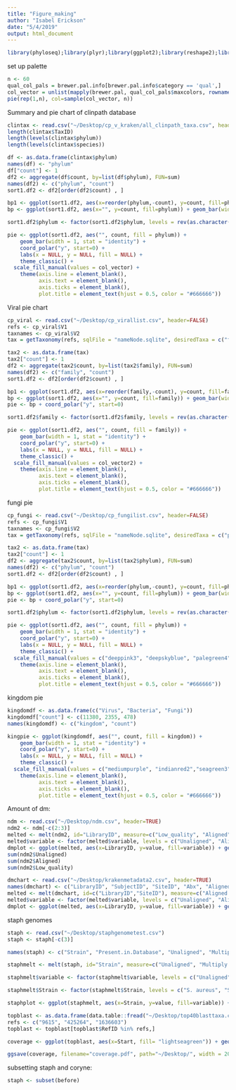 ```yaml
---
title: "Figure_making"
author: "Isabel Erickson"
date: "5/4/2019"
output: html_document
---
```


```r
library(phyloseq);library(plyr);library(ggplot2);library(reshape2);library(stringr);library(gridExtra);library(dplyr);library(taxonomizr);library(RColorBrewer)
```
set up palette
```r
n <- 60
qual_col_pals = brewer.pal.info[brewer.pal.info$category == 'qual',]
col_vector = unlist(mapply(brewer.pal, qual_col_pals$maxcolors, rownames(qual_col_pals)))
pie(rep(1,n), col=sample(col_vector, n))

```

Summary and pie chart of clinpath database
```r
clintax <- read.csv("~/Desktop/cp_v_kraken/all_clinpath_taxa.csv", header=TRUE)
length(clintax$TaxID)
length(levels(clintax$phylum))
length(levels(clintax$species))

df <- as.data.frame(clintax$phylum)
names(df) <- "phylum"
df["count"] <- 1
df2 <- aggregate(df$count, by=list(df$phylum), FUN=sum)
names(df2) <- c("phylum", "count")
sort1.df2 <- df2[order(df2$count) , ]

bp1 <- ggplot(sort1.df2, aes(x=reorder(phylum,-count), y=count, fill=phylum)) + geom_bar(width = 1, stat = "identity") + theme(axis.text.x = element_text(angle = 90, hjust = 1, size=10))
bp <- ggplot(sort1.df2, aes(x="", y=count, fill=phylum)) + geom_bar(width = 1, stat = "identity") + theme(axis.text.x = element_text(size=12))

sort1.df2$phylum <- factor(sort1.df2$phylum, levels = rev(as.character(sort1.df2$phylum)))

pie <- ggplot(sort1.df2, aes("", count, fill = phylum)) +
    geom_bar(width = 1, stat = "identity") +
    coord_polar("y", start=0) +
    labs(x = NULL, y = NULL, fill = NULL) +
    theme_classic() +
  scale_fill_manual(values = col_vector) +
    theme(axis.line = element_blank(),
          axis.text = element_blank(),
          axis.ticks = element_blank(),
          plot.title = element_text(hjust = 0.5, color = "#666666"))
```
Viral pie chart
```r
cp_viral <- read.csv("~/Desktop/cp_virallist.csv", header=FALSE)
refs <- cp_viral$V1
taxnames <- cp_viral$V2
tax = getTaxonomy(refs, sqlFile = "nameNode.sqlite", desiredTaxa = c("family"))

tax2 <- as.data.frame(tax)
tax2["count"] <- 1
df2 <- aggregate(tax2$count, by=list(tax2$family), FUN=sum)
names(df2) <- c("family", "count")
sort1.df2 <- df2[order(df2$count) , ]

bp1 <- ggplot(sort1.df2, aes(x=reorder(family,-count), y=count, fill=family)) + geom_bar(width = 1, stat = "identity") + theme(axis.text.x = element_text(angle = 90, hjust = 1, size=10))
bp <- ggplot(sort1.df2, aes(x="", y=count, fill=family)) + geom_bar(width = 1, stat = "identity") + theme(axis.text.x = element_text(size=12))
pie <- bp + coord_polar("y", start=0)

sort1.df2$family <- factor(sort1.df2$family, levels = rev(as.character(sort1.df2$family)))

pie <- ggplot(sort1.df2, aes("", count, fill = family)) +
    geom_bar(width = 1, stat = "identity") +
    coord_polar("y", start=0) +
    labs(x = NULL, y = NULL, fill = NULL) +
    theme_classic() +
  scale_fill_manual(values = col_vector2) +
    theme(axis.line = element_blank(),
          axis.text = element_blank(),
          axis.ticks = element_blank(),
          plot.title = element_text(hjust = 0.5, color = "#666666"))
```
fungi pie
```r
cp_fungi <- read.csv("~/Desktop/cp_fungilist.csv", header=FALSE)
refs <- cp_fungi$V1
taxnames <- cp_fungi$V2
tax = getTaxonomy(refs, sqlFile = "nameNode.sqlite", desiredTaxa = c("phylum"))

tax2 <- as.data.frame(tax)
tax2["count"] <- 1
df2 <- aggregate(tax2$count, by=list(tax2$phylum), FUN=sum)
names(df2) <- c("phylum", "count")
sort1.df2 <- df2[order(df2$count) , ]

bp1 <- ggplot(sort1.df2, aes(x=reorder(phylum,-count), y=count, fill=phylum)) + geom_bar(width = 1, stat = "identity") + theme(axis.text.x = element_text(angle = 90, hjust = 1, size=10))
bp <- ggplot(sort1.df2, aes(x="", y=count, fill=phylum)) + geom_bar(width = 1, stat = "identity") + theme(axis.text.x = element_text(size=12))
pie <- bp + coord_polar("y", start=0)

sort1.df2$phylum <- factor(sort1.df2$phylum, levels = rev(as.character(sort1.df2$phylum)))

pie <- ggplot(sort1.df2, aes("", count, fill = phylum)) +
    geom_bar(width = 1, stat = "identity") +
    coord_polar("y", start=0) +
    labs(x = NULL, y = NULL, fill = NULL) +
    theme_classic() +
  scale_fill_manual(values = c("deeppink3", "deepskyblue", "palegreen4", "royalblue", "yellow", "tan1", "palevioletred", "mediumturquoise", "lightblue", "limegreen", "seagreen2", "gray56", "chartreuse3", "cornflowerblue")) +
    theme(axis.line = element_blank(),
          axis.text = element_blank(),
          axis.ticks = element_blank(),
          plot.title = element_text(hjust = 0.5, color = "#666666"))
```
kingdom pie
```r
kingdomdf <- as.data.frame(c("Virus", "Bacteria", "Fungi"))
kingdomdf["count"] <- c(11380, 2355, 478)
names(kingdomdf) <- c("kingdom", "count")

kingpie <- ggplot(kingdomdf, aes("", count, fill = kingdom)) +
    geom_bar(width = 1, stat = "identity") +
    coord_polar("y", start=0) +
    labs(x = NULL, y = NULL, fill = NULL) +
    theme_classic() +
  scale_fill_manual(values = c("mediumpurple", "indianred2","seagreen3")) +
    theme(axis.line = element_blank(),
          axis.text = element_blank(),
          axis.ticks = element_blank(),
          plot.title = element_text(hjust = 0.5, color = "#666666"))
```
Amount of dm:
```r
ndm <- read.csv("~/Desktop/ndm.csv", header=TRUE)
ndm2 <- ndm[-c(2:3)]
melted <- melt(ndm2, id="LibraryID", measure=c("Low_quality", "Aligned", "Unaligned"))
melted$variable <- factor(melted$variable, levels = c("Unaligned", "Aligned","Low_quality"))
dmplot <- ggplot(melted, aes(x=LibraryID, y=value, fill=variable)) + geom_bar(stat="identity", position="fill") + scale_fill_manual(values = c("#8c6bb1", "#8c96c6", "#bfd3e6")) + labs(x="Healthy Controls", y="Proportion of Reads") + theme_minimal() + theme(axis.text.x = element_blank(), axis.ticks = element_blank())
sum(ndm2$Unaligned)
sum(ndm2$Aligned)
sum(ndm2$Low_quality)

dmchart <- read.csv("~/Desktop/krakenmetadata2.csv", header=TRUE)
names(dmchart) <- c("LibraryID", "SubjectID", "SiteID", "Abx", "Aligned.with.Segre.Database", "Reads_after", "Total", "Unaligned1", "Unaligned", "Aligned.with.Supplemented.Database")
melted <- melt(dmchart, id=c("LibraryID","SiteID"), measure=c("Aligned.with.Segre.Database", "Unaligned", "Aligned.with.Supplemented.Database"))
melted$variable <- factor(melted$variable, levels = c("Unaligned", "Aligned.with.Supplemented.Database", "Aligned.with.Segre.Database", "SiteID"))
dmplot <- ggplot(melted, aes(x=LibraryID, y=value, fill=variable)) + geom_bar(stat="identity", position="fill") + scale_fill_manual(values = c("#8c6bb1", "orchid2", "#8c96c6")) + labs(x="Healthy Controls", y="Proportion of Reads") + theme_minimal() + theme(axis.text.x = element_blank(), axis.ticks = element_blank(), axis.text.y = element_text(size=20), legend.text = element_text(size=20), axis.title = element_text(size=24), legend.title = element_text(size=20))
```
staph genomes
```r
staph <- read.csv("~/Desktop/staphgenometest.csv")
staph <- staph[-c(3)]

names(staph) <- c("Strain", "Present.in.Database", "Unaligned", "Multiply.Rejected", "Misaligned.to.Host", "Misaligned", "Aligned.to.Genus", "Aligned.to.Species", "Correctly.Aligned")

staphmelt <- melt(staph, id="Strain", measure=c("Unaligned", "Multiply.Rejected", "Misaligned.to.Host", "Misaligned", "Aligned.to.Genus", "Aligned.to.Species", "Correctly.Aligned"))

staphmelt$variable <- factor(staphmelt$variable, levels = c("Unaligned", "Misaligned.to.Host", "Misaligned", "Aligned.to.Genus", "Aligned.to.Species", "Correctly.Aligned","Multiply.Rejected"))

staphmelt$Strain <- factor(staphmelt$Strain, levels = c("S. aureus", "S. capitis SK14", "S. epidermidis ATTC12228", "S. hominis SK119", "S. warneri L37603NZ", "S. capitis AYP1020", "S. epidermidis DAR1907", "S. epidermidis PM221", "S. hominis supsp. hominis K1", "S. warneri SG1", "S. lugdunensis NCTC990", "S. massiliensis S46"))

staphplot <- ggplot(staphmelt, aes(x=Strain, y=value, fill=variable)) + geom_bar(stat="identity", position="fill") + scale_fill_brewer(palette = "PRGn") + labs(x="Staphylococcus Reference Genomes", y="Proportion of Reads") + theme_minimal() + theme(axis.text.x = element_text(angle = 90, hjust= 1, size=18))
```

```r
topblast <- as.data.frame(data.table::fread("~/Desktop/top40blasttaxa.csv", header=TRUE))
refs <- c("9615", "425264", "1636603")
topblast <- topblast[topblast$RefID %in% refs,]

coverage <- ggplot(topblast, aes(x=Start, fill= "lightseagreen")) + geom_histogram() + facet_wrap("taxa", scales="free") + theme(axis.text.x = element_text(angle = 90, hjust = 1, size=24), axis.text.y = element_text(size = 24), strip.text.x = element_text(size=24))

ggsave(coverage, filename="coverage.pdf", path="~/Desktop/", width = 20, height = 6)
```
subsetting staph and coryne:
```r
staph <- subset(before)

```